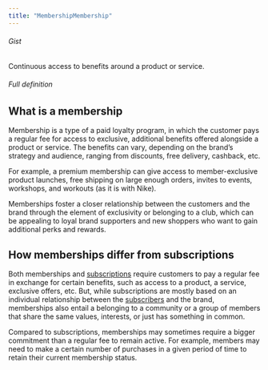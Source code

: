 ```yaml
---
title: "MembershipMembership"
---
```


###### Gist

Continuous access to benefits around a product or service.

###### Full definition

## What is a membership

Membership is a type of a paid loyalty program, in which the customer pays a regular fee for access to exclusive, additional benefits offered alongside a product or service. The benefits can vary, depending on the brand’s strategy and audience, ranging from discounts, free delivery, cashback, etc.

For example, a premium membership can give access to member-exclusive product launches, free shipping on large enough orders, invites to events, workshops, and workouts (as it is with Nike).

Memberships foster a closer relationship between the customers and the brand through the element of exclusivity or belonging to a club, which can be appealing to loyal brand supporters and new shoppers who want to gain additional perks and rewards.

## How memberships differ from subscriptions

Both memberships and [subscriptions](/glossary/subscriptions) require customers to pay a regular fee in exchange for certain benefits, such as access to a product, a service, exclusive offers, etc. But, while subscriptions are mostly based on an individual relationship between the [subscribers](/glossary/subscribers) and the brand, memberships also entail a belonging to a community or a group of members that share the same values, interests, or just has something in common.

Compared to subscriptions, memberships may sometimes require a bigger commitment than a regular fee to remain active. For example, members may need to make a certain number of purchases in a given period of time to retain their current membership status.
